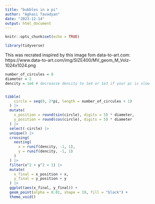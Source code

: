 ```yaml
---
title: "bubbles in a pi"
author: "Aghasi Tavadyan"
date: "2023-12-14"
output: html_document
---
```


```r
knitr::opts_chunk$set(echo = TRUE)

library(tidyverse)
```

This was recrated inspired by this image fom data-to-art.com:
https://www.data-to-art.com/img/SIZE400/MV_geom_M_Volz-1024x1024.png

```r
number_of_circules = 8
diameter = 2
dencity = 1e6 # decreasse dencity to 1e4 or 1e3 if your pc is slow


tibble(
    circle = seq(0, 2*pi, length = number_of_circules + 1)
  ) |> 
  mutate(
    x_position = round(sin(circle), digits = 5) * diameter,
    y_position = round(cos(circle), digits = 5) * diameter
  ) |> 
  select(-circle) |> 
  unique() |> 
  crossing(
    nesting(
      x = runif(dencity, -1, 1),
      y = runif(dencity, -1, 1)
    )
  ) |> 
  filter(x^2 + y^2 < 1) |> 
  mutate(
    x_final = x_position + x,
    y_final = y_position + y
  ) |> 
  ggplot(aes(x_final, y_final)) +
  geom_point(alpha = 0.01, shape = 19, fill = "black") +
  theme_void()
  

```

